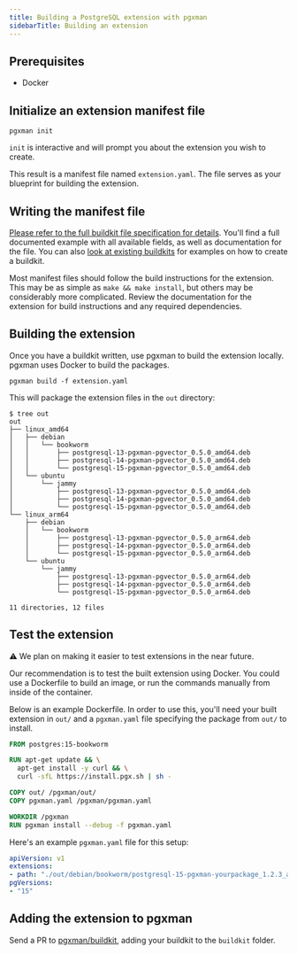 ```yaml
---
title: Building a PostgreSQL extension with pgxman
sidebarTitle: Building an extension
---
```


## Prerequisites

- Docker

## Initialize an extension manifest file

```console
pgxman init
```

`init` is interactive and will prompt you about the extension you wish to
create.

This result is a manifest file named `extension.yaml`. The file serves as your
blueprint for building the extension.

## Writing the manifest file

[Please refer to the full buildkit file specification for
details](https://github.com/pgxman/buildkit/blob/main/spec/buildkit.md). You'll
find a full documented example with all available fields, as well as
documentation for the file. You can also [look at existing
buildkits](https://github.com/pgxman/buildkit/tree/main/buildkit) for examples
on how to create a buildkit.

Most manifest files should follow the build instructions for the extension.
This may be as simple as `make && make install`, but others may be considerably
more complicated. Review the documentation for the extension for build
instructions and any required dependencies.

## Building the extension

Once you have a buildkit written, use pgxman to build the extension locally.
pgxman uses Docker to build the packages.

```console
pgxman build -f extension.yaml
```

This will package the extension files in the `out` directory:

```console
$ tree out
out
├── linux_amd64
│   ├── debian
│   │   └── bookworm
│   │       ├── postgresql-13-pgxman-pgvector_0.5.0_amd64.deb
│   │       ├── postgresql-14-pgxman-pgvector_0.5.0_amd64.deb
│   │       └── postgresql-15-pgxman-pgvector_0.5.0_amd64.deb
│   └── ubuntu
│       └── jammy
│           ├── postgresql-13-pgxman-pgvector_0.5.0_amd64.deb
│           ├── postgresql-14-pgxman-pgvector_0.5.0_amd64.deb
│           └── postgresql-15-pgxman-pgvector_0.5.0_amd64.deb
└── linux_arm64
    ├── debian
    │   └── bookworm
    │       ├── postgresql-13-pgxman-pgvector_0.5.0_arm64.deb
    │       ├── postgresql-14-pgxman-pgvector_0.5.0_arm64.deb
    │       └── postgresql-15-pgxman-pgvector_0.5.0_arm64.deb
    └── ubuntu
        └── jammy
            ├── postgresql-13-pgxman-pgvector_0.5.0_arm64.deb
            ├── postgresql-14-pgxman-pgvector_0.5.0_arm64.deb
            └── postgresql-15-pgxman-pgvector_0.5.0_arm64.deb

11 directories, 12 files
```

## Test the extension

⚠️ We plan on making it easier to test extensions in the near future.

Our recommendation is to test the built extension using Docker. You could use a
Dockerfile to build an image, or run the commands manually from inside of the
container.

Below is an example Dockerfile. In order to use this, you'll need your built
extension in `out/` and a `pgxman.yaml` file specifying the package from `out/`
to install.

```Dockerfile
FROM postgres:15-bookworm

RUN apt-get update && \
  apt-get install -y curl && \
  curl -sfL https://install.pgx.sh | sh -

COPY out/ /pgxman/out/
COPY pgxman.yaml /pgxman/pgxman.yaml

WORKDIR /pgxman
RUN pgxman install --debug -f pgxman.yaml
```

Here's an example `pgxman.yaml` file for this setup:

```yaml
apiVersion: v1
extensions:
- path: "./out/debian/bookworm/postgresql-15-pgxman-yourpackage_1.2.3_arm64.deb"
pgVersions:
- "15"
```

## Adding the extension to pgxman

Send a PR to [pgxman/buildkit](https://github.com/pgxman/buildkit), adding your
buildkit to the `buildkit` folder.
